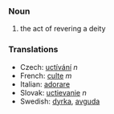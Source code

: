 === Noun ===

#the act of revering a deity

=== Translations ===
*Czech: [[uctívání]]  ''n''
*French: [[culte]] ''m''
*Italian: [[adorare]]
*Slovak: [[uctievanie]]  ''n''
*Swedish: [[dyrka]], [[avguda]]